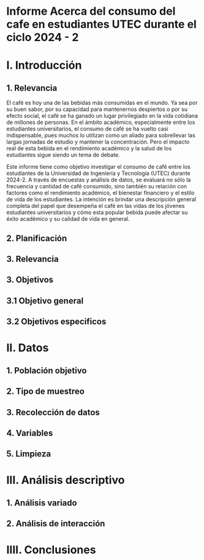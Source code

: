 # Informe Acerca del consumo del cafe en estudiantes UTEC durante el ciclo 2024 - 2

# I. Introducción

## 1. Relevancia

El café es hoy una de las bebidas más consumidas en el mundo. Ya sea por su buen sabor, por su capacidad para mantenernos despiertos o por su efecto social, el café se ha ganado un lugar privilegiado en la vida cotidiana de millones de personas. En el ámbito académico, especialmente entre los estudiantes universitarios, el consumo de café se ha vuelto casi indispensable, pues muchos lo utilizan como un aliado para sobrellevar las largas jornadas de estudio y mantener la concentración. Pero el impacto real de esta bebida en el rendimiento académico y la salud de los estudiantes sigue siendo un tema de debate.

Este informe tiene como objetivo investigar el consumo de café entre los estudiantes de la Universidad de Ingeniería y Tecnología (UTEC) durante 2024-2. A través de encuestas y análisis de datos, se evaluará no sólo la frecuencia y cantidad de café consumido, sino también su relación con factores como el rendimiento académico, el bienestar financiero y el estilo de vida de los estudiantes. La intención es brindar una descripción general completa del papel que desempeña el café en las vidas de los jóvenes estudiantes universitarios y cómo esta popular bebida puede afectar su éxito académico y su calidad de vida en general.

## 2. Planificación

## 3. Relevancia

## 3. Objetivos

## 3.1 Objetivo general

## 3.2 Objetivos especificos

# II. Datos

## 1. Población objetivo

## 2. Tipo de muestreo

## 3. Recolección de datos

## 4. Variables

## 5. Limpieza

# III. Análisis descriptivo

## 1. Análisis variado

## 2. Análisis de interacción 

# IIII. Conclusiones
